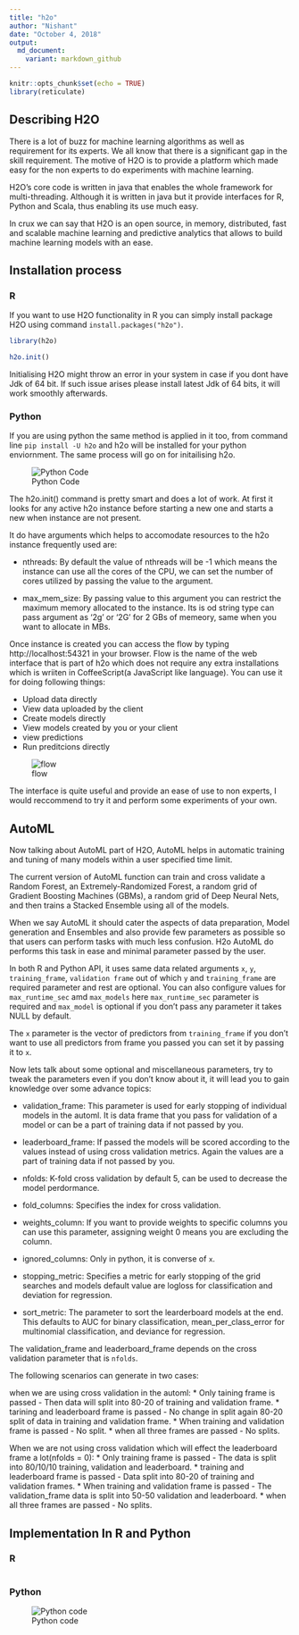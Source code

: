```yaml
---
title: "h2o"
author: "Nishant"
date: "October 4, 2018"
output: 
  md_document:
    variant: markdown_github
---
```


```r
knitr::opts_chunk$set(echo = TRUE)
library(reticulate)
```

## Describing H2O

There is a lot of buzz for machine learning algorithms as well as requirement for its experts. We all know that there is a significant gap in the skill requirement.
The motive of H2O is to provide a platform which made easy for the non experts to do experiments with machine learning.

H2O's core code is written in java that enables the whole framework for multi-threading.
Although it is written in java but it provide interfaces for R, Python and Scala, thus enabling its use much easy.

In crux we can say that H2O is an open source, in memory, distributed, fast and scalable machine learning and predictive analytics that allows to build machine learning models with an ease. 

## Installation process

### R

If you want to use H2O functionality in R you can simply install package H2O using command `install.packages("h2o")`. 

```r
library(h2o)

h2o.init()

```

Initialising H2O might throw an error in your system in case if you dont have Jdk of 64 bit. If such issue arises please install latest Jdk of 64 bits, it will work smoothly afterwards.


### Python
 
If you are using python the same method is applied in it too, from command line `pip install -U h2o` and h2o will be installed for your python enviornment. The same process will go on for initailising h2o.

![Python Code](Capture2)

The h2o.init() command is pretty smart and does a lot of work. At first it looks for any active h2o instance before starting a new one and starts a new when instance are not present.

It do have arguments which helps to accomodate resources to the h2o instance frequently used are:

* nthreads: By default the value of nthreads will be -1 which means the instance can use all the cores of the CPU, we can set the number of cores utilized by passing the value to the argument.

* max_mem_size: By passing value to this argument you can restrict the maximum memory allocated to the instance. Its is od string type can pass argument as '2g' or '2G' for 2 GBs of memeory, same when you want to allocate in MBs.


Once instance is created you can access the flow by typing http://localhost:54321 in your browser.
Flow is the name of the web interface that is part of h2o which does not require any extra installations which is wriiten in CoffeeScript(a JavaScript like language).
You can use it for doing following things:

* Upload data directly
* View data uploaded by the client
* Create models directly
* View models created by you or your client
* view predictions
* Run preditcions directly

![flow](Capture1)

The interface is quite useful and provide an ease of use to non experts, I would reccommend to try it and perform some experiments of your own.

## AutoML

Now talking about AutoML part of H2O, AutoML helps in automatic training and tuning of many models within a user specified time limit.

The current version of AutoML function can train and cross validate a Random Forest, an Extremely-Randomized Forest, a random grid of Gradient Boosting Machines (GBMs), a random grid of Deep Neural Nets, and then trains a Stacked Ensemble using all of the models.

When we say AutoML it should cater the aspects of data preparation, Model generation and Ensembles and also provide few parameters as possible so that users can perform tasks with much less confusion. H2o AutoML do performs this task in ease and minimal parameter passed by the user.

In both R and Python API, it uses same data related arguments `x`, `y`, `training_frame`, `validation frame` out of which `y` and `training_frame` are required parameter and rest are optional. You can also configure values for `max_runtime_sec` amd `max_models` here `max_runtime_sec` parameter is required and `max_model` is optional if you don't pass any parameter it takes NULL by default.

The `x` parameter is the vector of predictors from `training_frame` if you don't want to use all predictors from frame you passed you can set it by passing it to `x`.

Now lets talk about some optional and miscellaneous parameters, try to tweak the parameters even if you don't know about it, it will lead you to gain knowledge over some advance topics:

* validation_frame: This parameter is used for early stopping of individual models in the automl. It is data frame that you pass for validation of a model or can be a part of training data if not passed by you.

* leaderboard_frame: If passed the models will be scored according to the values instead of using cross validation metrics. Again the values are a part of training data if not passed by you.

* nfolds: K-fold cross validation by default 5, can be used to decrease the model perdormance.

* fold_columns: Specifies the index for cross validation.

* weights_column: If you want to provide weights to specific columns you can use this parameter, assigning weight 0 means you are excluding the column.

* ignored_columns: Only in python, it is converse of `x`.

* stopping_metric: Specifies a metric for early stopping of the grid searches and models default value are logloss for classification and deviation for regression.

* sort_metric: The parameter to sort the learderboard models at the end. This defaults to AUC for binary classification, mean_per_class_error for multinomial classification, and deviance for regression.

The validation_frame and leaderboard_frame depends on the cross validation parameter that is `nfolds`.

The following scenarios can generate in two cases:

when we are using cross validation in the automl:
* Only taining frame is passed - Then data will split into 80-20 of training and validation frame.
* tarining and leaderboard frame is passed - No change in split again 80-20 split of data in training and validation frame.
* When training and validation frame is passed - No split.
* when all three frames are passed - No splits.

When we are not using cross validation which will effect the leaderboard frame a lot(nfolds = 0):
* Only training frame is passed - The data is split into 80/10/10 training, validation and leaderboard.
* training and leaderboard frame is passed - Data split into 80-20 of training and validation frames.
* When training and validation frame is passed - The validation_frame data is split into 50-50 validation and leaderboard.
* when all three frames are passed - No splits.


## Implementation In R and Python

### R 

```r

```

### Python

![Python code](Capture3)









